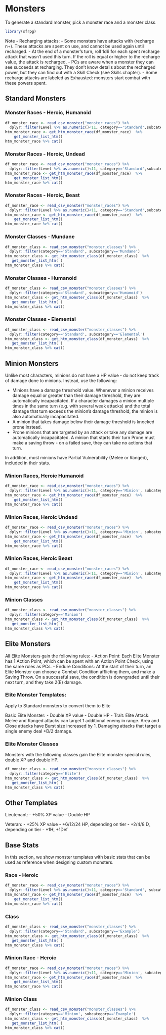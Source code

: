 # Monsters

To generate a standard monster, pick a monster race and a monster class.

```r
library(sfrpg)
```

Note - Recharging attacks:
- Some monsters have attacks with (recharge n+). These attacks are spent on use, and cannot be used again
  until recharged.
- At the end of a monster's turn, roll 1d6 for each spent recharge attack that wasn't used this turn. If
  the roll is equal or higher to the recharge value, the attack is recharged.
- PCs are aware when a monster they can see succeeds at recharging. They don't know details about
  the recharged power, but they can find out with a Skill Check (see Skills chapter).
- Some recharge attacks are labeled as Exhausted: monsters start combat with these powers spent.

## Standard Monsters


### Monster Races - Heroic, Humanoid
```r
df_monster_race <- read_csv_monster("monster_races") %>%
  dplyr::filter(Level %>% as.numeric()<11, category=='Standard',subcategory=='Humanoid')
htm_monster_race <- get_htm_monster_race(df_monster_race)  %>% 
    get_monster_list_htm()
htm_monster_race %>% cat()
```

### Monster Races - Heroic, Undead
```r
df_monster_race <- read_csv_monster("monster_races") %>%
  dplyr::filter(Level %>% as.numeric()<11, category=='Standard',subcategory=='Undead')
htm_monster_race <- get_htm_monster_race(df_monster_race)  %>%
    get_monster_list_htm()
htm_monster_race %>% cat()
```

### Monster Races - Heroic, Beast
```r
df_monster_race <- read_csv_monster("monster_races") %>%
  dplyr::filter(Level %>% as.numeric()<11, category=='Standard',subcategory=='Beast')
htm_monster_race <- get_htm_monster_race(df_monster_race)  %>%
    get_monster_list_htm()
htm_monster_race %>% cat()
```

### Monster Classes - Mundane

```r
df_monster_class <- read_csv_monster("monster_classes") %>%
  dplyr::filter(category=='Standard', subcategory=='Mundane')
htm_monster_class <- get_htm_monster_class(df_monster_class)  %>%
   get_monster_list_htm( )
htm_monster_class %>% cat()
```

### Monster Classes - Humanoid

```r
df_monster_class <- read_csv_monster("monster_classes") %>%
  dplyr::filter(category=='Standard', subcategory=='Humanoid')
htm_monster_class <- get_htm_monster_class(df_monster_class)  %>%
   get_monster_list_htm( )
htm_monster_class %>% cat()
```

### Monster Classes - Elemental

```r
df_monster_class <- read_csv_monster("monster_classes") %>%
  dplyr::filter(category=='Standard', subcategory=='Elemental')
htm_monster_class <- get_htm_monster_class(df_monster_class)  %>%
   get_monster_list_htm( )
htm_monster_class %>% cat()
```

## Minion Monsters

Unlike most characters, minions do not have a HP value - do not keep track of damage done to minions. Instead, use
the following:

- Minions have a damage threshold value. Whenever a minion receives damage equal or greater than their damage threshold,
  they are automatically incapacitated. If a character damages a minion multiple times in the same turn (e.g. with
  several weak attacks) and the total damage that turn exceeds the minion’s damage threshold, the minion is also
  automatically incapacitated.
- A minion that takes damage below their damage threshold is knocked prone instead.
- Prone minions that are targeted by an attack or take any damage are automatically incapacitated. A minion that starts
  their turn Prone must make a saving throw - on a failed save, they can take no actions that turn.

In addition, most minions have Partial Vulnerability (Melee or Ranged), included in their stats.

### Minion Races, Heroic Humanoid

```r
df_monster_race <- read_csv_monster("monster_races") %>%
  dplyr::filter(Level %>% as.numeric()<11, category=='Minion', subcategory=='Humanoid')
htm_monster_race <- get_htm_monster_race(df_monster_race)  %>% 
    get_monster_list_htm()
htm_monster_race %>% cat()
```

### Minion Races, Heroic Undead

```r
df_monster_race <- read_csv_monster("monster_races") %>%
  dplyr::filter(Level %>% as.numeric()<11, category=='Minion', subcategory=='Undead')
htm_monster_race <- get_htm_monster_race(df_monster_race)  %>%
    get_monster_list_htm()
htm_monster_race %>% cat()
```

### Minion Races, Heroic Beast

```r
df_monster_race <- read_csv_monster("monster_races") %>%
  dplyr::filter(Level %>% as.numeric()<11, category=='Minion', subcategory=='Beast')
htm_monster_race <- get_htm_monster_race(df_monster_race)  %>%
    get_monster_list_htm()
htm_monster_race %>% cat()
```

### Minion Classes

```r
df_monster_class <- read_csv_monster("monster_classes") %>%
  dplyr::filter(category=='Minion')
htm_monster_class <- get_htm_monster_class(df_monster_class)  %>%
   get_monster_list_htm( ) 
htm_monster_class %>% cat()
```

## Elite Monsters

All Elite Monsters gain the following rules:
- Action Point: Each Elite Monster has 1 Action Point, which can be spent with an
  Action Point Check, using the same rules as PCs.
- Endure Conditions: At the start of their turn, an Elite Monster can choose a Combat
  Condition afflicting them, and make a Saving Throw. On a successful save, the condition
  is downgraded until their next turn, and they take 2(E) damage.


### Elite Monster Templates:

Apply to Standard monsters to convert them to Elite

Basic Elite Monster:
- Double XP value
- Double HP
- Trait: Elite Attack: Melee and Ranged attacks can target 1 additional enemy in range.
  Area and Close attacks have Burst size increased by 1. Damaging attacks that target a
  single enemy deal +D/2 damage.

### Elite Monster Classes

Monsters with the following classes gain the Elite monster special
rules, double XP and double HP.

```r
df_monster_class <- read_csv_monster("monster_classes") %>%
  dplyr::filter(category=='Elite')
htm_monster_class <- get_htm_monster_class(df_monster_class)  %>%
   get_monster_list_htm( )
htm_monster_class %>% cat()
```

## Other Templates

Lieutenant:
- +50% XP value
- Double HP

Veteran:
- +25% XP value
- +6/12/24 HP, depending on tier
- +2/4/8 D, depending on tier
- +1H, +1Def

## Base Stats

In this section, we show monster templates with basic stats that can be used
as reference when designing custom monsters.

### Race - Heroic
```r
df_monster_race <- read_csv_monster("monster_races") %>%
  dplyr::filter(Level %>% as.numeric()<11, category=='Standard', subcategory=='Example')
htm_monster_race <- get_htm_monster_race(df_monster_race)  %>% 
    get_monster_list_htm()
htm_monster_race %>% cat()
```

### Class

```r
df_monster_class <- read_csv_monster("monster_classes") %>%
  dplyr::filter(category=='Standard', subcategory=='Example')
htm_monster_class <- get_htm_monster_class(df_monster_class)  %>%
   get_monster_list_htm( ) 
htm_monster_class %>% cat()
```

### Minion Race - Heroic
```r
df_monster_race <- read_csv_monster("monster_races") %>%
  dplyr::filter(Level %>% as.numeric()<11, category=='Minion', subcategory=='Example')
htm_monster_race <- get_htm_monster_race(df_monster_race)  %>%
    get_monster_list_htm()
htm_monster_race %>% cat()
```

### Minion Class

```r
df_monster_class <- read_csv_monster("monster_classes") %>%
  dplyr::filter(category=='Minion', subcategory=='Example')
htm_monster_class <- get_htm_monster_class(df_monster_class)  %>%
   get_monster_list_htm( )
htm_monster_class %>% cat()
```